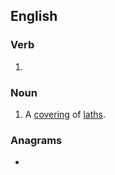 ==English==

===Verb===
{{head|en|verb form}}

# {{present participle of|en|lathe|nocat=1}}

===Noun===
{{en-noun}}

# A [[covering]] of [[lath]]s.

===Anagrams===
* {{anagrams|en|a=aghilnt|Althing|alnight|halting|thingal}}